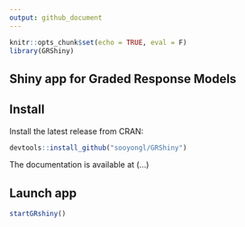 ```yaml
---
output: github_document
---
```


```r
knitr::opts_chunk$set(echo = TRUE, eval = F)
library(GRShiny)
```

## Shiny app for Graded Response Models

## Install

Install the latest release from CRAN:

```r
devtools::install_github("sooyongl/GRShiny")
```

The documentation is available at (...)

## Launch app

```r
startGRshiny()
```
